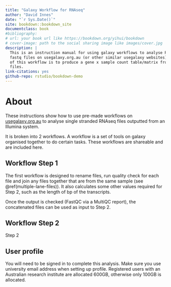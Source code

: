 ```yaml
--- 
title: "Galaxy Workflow for RNAseq"
author: "David Innes"
date: "`r Sys.Date()`"
site: bookdown::bookdown_site
documentclass: book
#bibliography: 
# url: your book url like https://bookdown.org/yihui/bookdown
# cover-image: path to the social sharing image like images/cover.jpg
description: |
  This is an instruction manual for using galaxy workflows to analyse RNAseq
  fastq files on usegalaxy.org.au (or other similar usegalaxy websites). The aim
  of this workflow is to produce a gene x sample count table/matrix from fastq 
  files.
link-citations: yes
github-repo: rstudio/bookdown-demo
---
```


# About

These instructions show how to use pre-made workflows on [usegalaxy.org.au](usegalaxy.org.au) 
to analyse single stranded RNAseq files outputted from an Illumina system. 

It is broken into 2 workflows. A workflow is a set of tools on galaxy organised together to do certain tasks. These workflows are shareable and are included here.

## Workflow Step 1 {-}
The first workflow is designed to rename files, run quality check for each file and join any files together that are from the same sample (see \@ref(multiple-lane-files)). It also calculates some other values required for Step 2, such as the length of bp of the transcripts. 

Once the output is checked (FastQC via a MultiQC report), the concatenated files can be used as input to Step 2.

## Workflow Step 2 {-}
Step 2

## User profile {-}
You will need to be signed in to complete this analysis. Make sure you use university email address when setting up profile. Registered users with an Australian research institute are allocated 600GB, otherwise only 100GB is allocated.